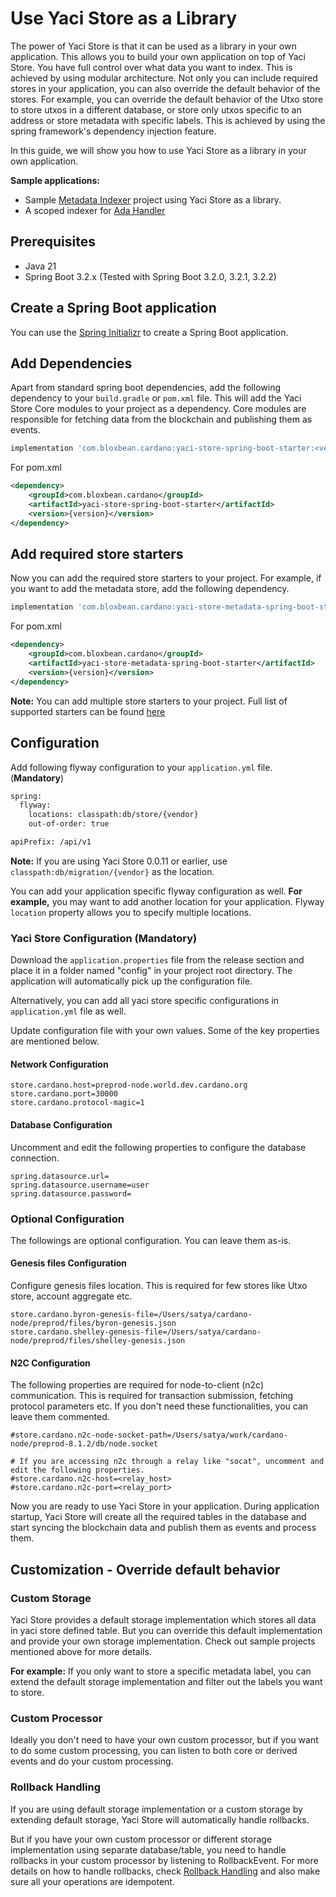# Use Yaci Store as a Library

The power of Yaci Store is that it can be used as a library in your own application. This allows you to build your own application on top of Yaci Store.
You have full control over what data you want to index. This is achieved by using modular architecture. Not only you can include required stores in
your application, you can also override the default behavior of the stores. For example, you can override the default behavior of the Utxo store to store
utxos in a different database, or store only utxos specific to an address or store metadata with specific labels. This is achieved by using the
spring framework's dependency injection feature.

In this guide, we will show you how to use Yaci Store as a library in your own application.

**Sample applications:**
- Sample [Metadata Indexer](https://github.com/bloxbean/metadata-indexer) project using Yaci Store as a library.
- A scoped indexer for [Ada Handler](https://github.com/cardano-foundation/adahandle-resolver)

## Prerequisites

- Java 21
- Spring Boot 3.2.x (Tested with Spring Boot 3.2.0, 3.2.1, 3.2.2)

## Create a Spring Boot application

You can use the [Spring Initializr](https://start.spring.io/) to create a Spring Boot application.

## Add Dependencies

Apart from standard spring boot dependencies, add the following dependency to your `build.gradle` or `pom.xml` file.
This will add the Yaci Store Core modules to your project as a dependency. Core modules are responsible for fetching data from the blockchain and
publishing them as events.

```groovy
implementation 'com.bloxbean.cardano:yaci-store-spring-boot-starter:<version>'
```

For pom.xml

```xml
<dependency>
    <groupId>com.bloxbean.cardano</groupId>
    <artifactId>yaci-store-spring-boot-starter</artifactId>
    <version>{version}</version>
</dependency>
```

## Add required store starters

Now you can add the required store starters to your project. For example, if you want to add the metadata store, add the following dependency.

```groovy
implementation 'com.bloxbean.cardano:yaci-store-metadata-spring-boot-starter:<version>'
```

For pom.xml
```xml
<dependency>
    <groupId>com.bloxbean.cardano</groupId>
    <artifactId>yaci-store-metadata-spring-boot-starter</artifactId>
    <version>{version}</version>
</dependency>
```

**Note:** You can add multiple store starters to your project. Full list of supported starters can be found [here](overview.md?#spring-boot-starter)

## Configuration

Add following flyway configuration to your `application.yml` file. (**Mandatory**)

```xml
spring:
  flyway:
    locations: classpath:db/store/{vendor}
    out-of-order: true

apiPrefix: /api/v1
```

**Note:** If you are using Yaci Store 0.0.11 or earlier, use `classpath:db/migration/{vendor}` as the location.

You can add your application specific flyway configuration as well. **For example,** you may want to add another location for your application.
Flyway ``location`` property allows you to specify multiple locations.

### Yaci Store Configuration (Mandatory)

Download the ``application.properties`` file from the release section and place it in a folder named "config" in your project root directory.
The application will automatically pick up the configuration file.

Alternatively, you can add all yaci store specific configurations in ``application.yml`` file as well.

Update configuration file with your own values. Some of the key properties are mentioned below.

#### Network Configuration

```
store.cardano.host=preprod-node.world.dev.cardano.org
store.cardano.port=30000
store.cardano.protocol-magic=1
```

#### Database Configuration

Uncomment and edit the following properties to configure the database connection.

```
spring.datasource.url=
spring.datasource.username=user
spring.datasource.password=
```


### Optional Configuration
The followings are optional configuration. You can leave them as-is.

#### Genesis files Configuration

Configure genesis files location. This is required for few stores like Utxo store, account aggregate etc.

```
store.cardano.byron-genesis-file=/Users/satya/cardano-node/preprod/files/byron-genesis.json
store.cardano.shelley-genesis-file=/Users/satya/cardano-node/preprod/files/shelley-genesis.json
```

#### N2C Configuration

The following properties are required for node-to-client (n2c) communication. This is required for transaction submission,
fetching protocol parameters etc. If you don't need these functionalities, you can leave them commented.
```
#store.cardano.n2c-node-socket-path=/Users/satya/work/cardano-node/preprod-8.1.2/db/node.socket

# If you are accessing n2c through a relay like "socat", uncomment and edit the following properties.
#store.cardano.n2c-host=<relay_host>
#store.cardano.n2c-port=<relay_port>
```

Now you are ready to use Yaci Store in your application. During application startup, Yaci Store will create all the required tables in the database and
start syncing the blockchain data and publish them as events and process them.

## Customization - Override default behavior

### **Custom Storage**

Yaci Store provides a default storage implementation which stores all data in yaci store defined table.
But you can override this default implementation and provide your own storage implementation. Check out sample projects mentioned above for more details.

**For example:** If you only want to store a specific metadata label, you can extend the default storage implementation and filter out the labels you want to store.

### **Custom Processor**

Ideally you don't need to have your own custom processor, but if you want to do some custom processing, you can listen to both core or derived events and do your custom processing.

### **Rollback Handling**

If you are using default storage implementation or a custom storage by extending default storage, Yaci Store will automatically handle rollbacks.

But if you have your own custom processor or different storage implementation using separate database/table, you need to handle rollbacks in your custom processor by listening to RollbackEvent.
For more details on how to handle rollbacks, check [Rollback Handling](design.md#handling-rollbacks) and also make sure all your operations are idempotent.



